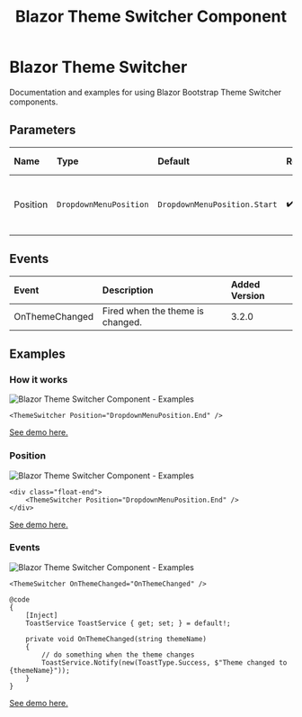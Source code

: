 ﻿---
title: Blazor Theme Switcher Component
description: Documentation and examples for using Blazor Bootstrap Theme Switcher components.
image: https://i.imgur.com/2eixWho.png

sidebar_label: Theme Switcher
sidebar_position: 28
---


# Blazor Theme Switcher

Documentation and examples for using Blazor Bootstrap Theme Switcher components.

<CarbonAd />

## Parameters

| Name | Type | Default | Required | Description | Added Version |
|:--|:--|:--|:--|:--|:--|
| Position | `DropdownMenuPosition` | `DropdownMenuPosition.Start` | ✔️ | Gets or sets the dropdown menu position. | 3.2.0 |

## Events

| Event | Description | Added Version |
|:--|:--|:--|
| OnThemeChanged | Fired when the theme is changed. | 3.2.0 |

## Examples

### How it works

<img src="https://i.imgur.com/2eixWho.png" alt="Blazor Theme Switcher Component - Examples" />

```cshtml {} showLineNumbers
<ThemeSwitcher Position="DropdownMenuPosition.End" />
```

[See demo here.](https://demos.blazorbootstrap.com/theme-switcher#)

### Position

<img src="https://i.imgur.com/2eixWho.png" alt="Blazor Theme Switcher Component - Examples" />

```cshtml {1-3} showLineNumbers
<div class="float-end">
    <ThemeSwitcher Position="DropdownMenuPosition.End" />
</div>
```

[See demo here.](https://demos.blazorbootstrap.com/theme-switcher#position)

### Events

<img src="https://i.imgur.com/2eixWho.png" alt="Blazor Theme Switcher Component - Examples" />

```cshtml {1,8,9,12} showLineNumbers
<ThemeSwitcher OnThemeChanged="OnThemeChanged" />

@code
{
    [Inject]
    ToastService ToastService { get; set; } = default!;

    private void OnThemeChanged(string themeName)
    {
        // do something when the theme changes
        ToastService.Notify(new(ToastType.Success, $"Theme changed to {themeName}"));
    }
}

```

[See demo here.](https://demos.blazorbootstrap.com/theme-switcher#events)
